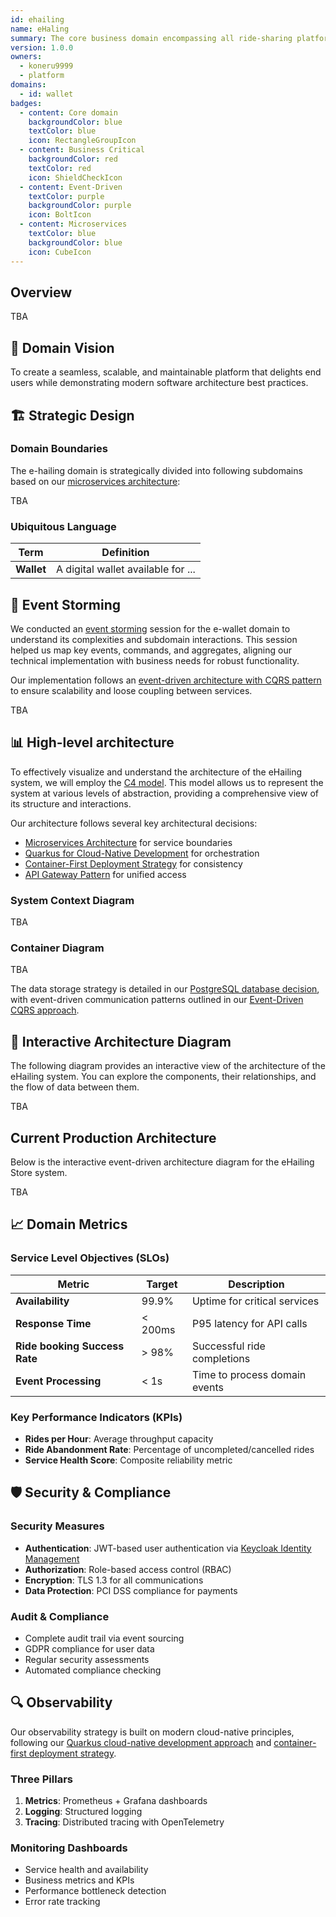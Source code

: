 ```yaml
---
id: ehailing
name: eHaling
summary: The core business domain encompassing all ride-sharing platform operations for eHailing.
version: 1.0.0
owners:
  - koneru9999
  - platform
domains:
  - id: wallet
badges:
  - content: Core domain
    backgroundColor: blue
    textColor: blue
    icon: RectangleGroupIcon
  - content: Business Critical
    backgroundColor: red
    textColor: red
    icon: ShieldCheckIcon
  - content: Event-Driven
    textColor: purple
    backgroundColor: purple
    icon: BoltIcon
  - content: Microservices
    textColor: blue
    backgroundColor: blue
    icon: CubeIcon
---
```


<Tiles>
  <Tile
    icon="UserGroupIcon"
    href="/docs/users/koneru9999"
    title="Contact the author"
    description="Any questions? Feel free to contact the owners"
  />
  <Tile
    icon="RectangleGroupIcon"
    href={`/visualiser/domains/${frontmatter.id}/${frontmatter.version}`}
    title="Domain Architecture"
    description="Explore our domain structure and service interactions"
  />
</Tiles>

## Overview

TBA

## 🎯 Domain Vision

To create a seamless, scalable, and maintainable platform that delights end users while demonstrating modern software architecture best practices.

## 🏗️ Strategic Design

### Domain Boundaries

The e-hailing domain is strategically divided into following subdomains based on our [microservices architecture](https://rnrwallet.github.io/eWallet/architecture-decisions/adr-001-microservices-architecture):

TBA

### Ubiquitous Language

| Term | Definition |
|------|------------|
| **Wallet** | A digital wallet available for ... |

## 💼 Event Storming

We conducted an [event storming](https://www.eventstorming.com/) session for the e-wallet domain to understand its complexities and subdomain interactions. This session helped us map key events, commands, and aggregates, aligning our technical implementation with business needs for robust functionality.

Our implementation follows an [event-driven architecture with CQRS pattern](https://rnrwallet.github.io/eWallet/architecture-decisions/adr-002-event-driven-cqrs) to ensure scalability and loose coupling between services.

TBA

## 📊 High-level architecture

To effectively visualize and understand the architecture of the eHailing system, we will employ the [C4 model](https://c4model.com/). This model allows us to represent the system at various levels of abstraction, providing a comprehensive view of its structure and interactions.

Our architecture follows several key architectural decisions:
- [Microservices Architecture](https://rnrwallet.github.io/eWallet/architecture-decisions/adr-018-k6-performance-testing) for service boundaries
- [Quarkus for Cloud-Native Development](https://rnrwallet.github.io/eWallet/architecture-decisions/adr-003-quarkus-cloud-native) for orchestration
- [Container-First Deployment Strategy](https://rnrwallet.github.io/eWallet/architecture-decisions/adr-007-aca-deployment) for consistency
- [API Gateway Pattern](https://rnrwallet.github.io/eWallet/architecture-decisions/adr-008-api-gateway) for unified access

### System Context Diagram

TBA

### Container Diagram

TBA

The data storage strategy is detailed in our [PostgreSQL database decision](https://rnrwallet.github.io/eWallet/architecture-decisions/adr-004-postgresql-database), with event-driven communication patterns outlined in our [Event-Driven CQRS approach](https://rnrwallet.github.io/eWallet/architecture-decisions/adr-002-event-driven-cqrs).

## 🔄 Interactive Architecture Diagram

The following diagram provides an interactive view of the architecture of the eHailing system. You can explore the components, their relationships, and the flow of data between them.

TBA

## Current Production Architecture

Below is the interactive event-driven architecture diagram for the eHailing Store system.

TBA

## 📈 Domain Metrics

### Service Level Objectives (SLOs)

| Metric | Target | Description |
|--------|--------|-------------|
| **Availability** | 99.9% | Uptime for critical services |
| **Response Time** | < 200ms | P95 latency for API calls |
| **Ride booking Success Rate** | > 98% | Successful ride completions |
| **Event Processing** | < 1s | Time to process domain events |

### Key Performance Indicators (KPIs)

- **Rides per Hour**: Average throughput capacity
- **Ride Abandonment Rate**: Percentage of uncompleted/cancelled rides
- **Service Health Score**: Composite reliability metric

## 🛡️ Security & Compliance

### Security Measures

- **Authentication**: JWT-based user authentication via [Keycloak Identity Management](https://rnrwallet.github.io/eWallet/architecture-decisions/adr-005-keycloak-identity)
- **Authorization**: Role-based access control (RBAC)
- **Encryption**: TLS 1.3 for all communications
- **Data Protection**: PCI DSS compliance for payments

### Audit & Compliance

- Complete audit trail via event sourcing
- GDPR compliance for user data
- Regular security assessments
- Automated compliance checking

## 🔍 Observability

Our observability strategy is built on modern cloud-native principles, following our [Quarkus cloud-native development approach](https://rnrwallet.github.io/eWallet/architecture-decisions/adr-003-quarkus-cloud-native) and [container-first deployment strategy](https://rnrwallet.github.io/eWallet/architecture-decisions/adr-007-aca-deployment).

### Three Pillars

1. **Metrics**: Prometheus + Grafana dashboards
2. **Logging**: Structured logging
3. **Tracing**: Distributed tracing with OpenTelemetry

### Monitoring Dashboards

- Service health and availability
- Business metrics and KPIs
- Performance bottleneck detection
- Error rate tracking
